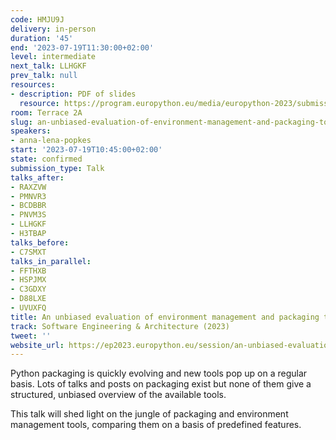 ```yaml
---
code: HMJU9J
delivery: in-person
duration: '45'
end: '2023-07-19T11:30:00+02:00'
level: intermediate
next_talk: LLHGKF
prev_talk: null
resources:
- description: PDF of slides
  resource: https://program.europython.eu/media/europython-2023/submissions/HMJU9J/resources/slides_euro_python_2023_aeLoKB9.pdf
room: Terrace 2A
slug: an-unbiased-evaluation-of-environment-management-and-packaging-tools
speakers:
- anna-lena-popkes
start: '2023-07-19T10:45:00+02:00'
state: confirmed
submission_type: Talk
talks_after:
- RAXZVW
- PMNVR3
- BCDBBR
- PNVM3S
- LLHGKF
- H3TBAP
talks_before:
- C7SMXT
talks_in_parallel:
- FFTHXB
- HSPJMX
- C3GDXY
- D88LXE
- UVUXFQ
title: An unbiased evaluation of environment management and packaging tools
track: Software Engineering & Architecture (2023)
tweet: ''
website_url: https://ep2023.europython.eu/session/an-unbiased-evaluation-of-environment-management-and-packaging-tools
---
```


Python packaging is quickly evolving and new tools pop up on a regular basis. Lots of talks and posts on packaging exist but none of them give a structured, unbiased overview of the available tools.

This talk will shed light on the jungle of packaging and environment management tools, comparing them on a basis of predefined features.